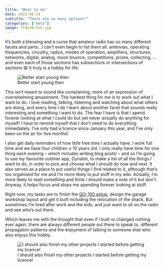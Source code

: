 ```yaml
---
title: "What to do"
date: 2023-08-24
subtitle: "There are so many options!"
categories: ["meta"]
image: ftdx10-kid.jpg
---
```


It’s both a blessing and a curse that amateur radio has so many different facets and parts…I can’t even begin to list them all: antennas, operating frequencies, circuitry, radios, modes of operation, amplifiers, structures, networks, digital, analog, moon bounce, competitions, prizes, collecting, … and even each of those sections has subsections or intersections of sections 😅 It truly is a hobby for life.

![Better start young then](ftdx10-kid.jpg)

This isn’t meant to sound like complaining, more of an expression of overwhelming amazement. The hardest thing for me is to work out what I want to do. I love reading, talking, listening and watching about what others are doing, and every time I do I learn about another facet that sounds really interesting and something I want to do. The fear I have is that I spend forever looking at what I could do but yet never actually do anything for myself! I have to remind myself that I don’t need to do everything immediately. I’ve only had a licence since January this year, and I’ve only been on the air for five months!

I also get daily reminders of how little free time I actually have. I work full time and we have four children ≤ 10 years old. I only really have time for one thing each evening – which includes writing blog posts! – and so I’m going to use my favourite outliner app, Dynalist, to make a list of all the things I want to do, in order to pick and choose what I should do now and next. It also serves as a place to put useful things I find related to it, although that’s too organised for me and I’m more likely to put stuff in my wiki. Actually, I’m more likely to read something and think I should make a note of it but don’t. Anyway, it helps focus and stops me spending forever looking at stuff.

Right now, my tasks are to finish the [QO-100 setup](../qo-100-build-part-1-the-design/), design the garage workshop layout and get it built including the relocation of the shack. But sometimes I’m tired after work and the kids, and just want to sit on the radio and see who’s out there.

Which leaves me with the thought that even if I built or changed nothing ever again, there are always different people out there to speak to, different propagation patterns and the enjoyment of talking to someone else who also enjoys this hobby.

![I should also finish my other projects I started before getting my licence!](apple-g4.jpg)
